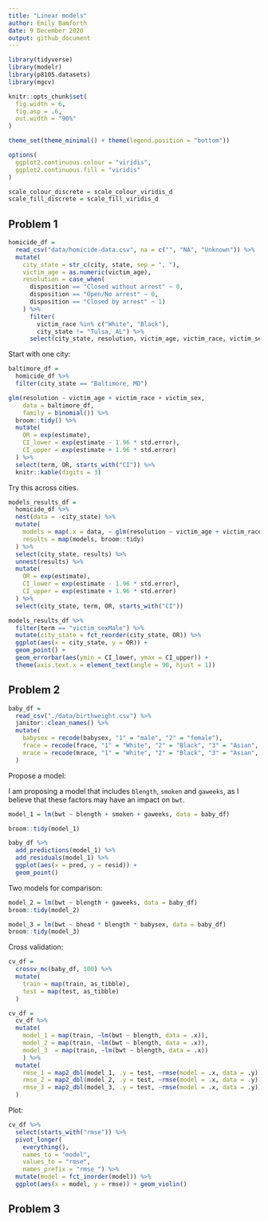 ```yaml
---
title: "Linear models"
author: Emily Bamforth
date: 9 December 2020
output: github_document
---
```


```r
library(tidyverse)
library(modelr)
library(p8105.datasets)
library(mgcv)

knitr::opts_chunk$set(
  fig.width = 6,
  fig.asp = .6,
  out.width = "90%"
)

theme_set(theme_minimal() + theme(legend.position = "bottom"))

options(
  ggplot2.continuous.colour = "viridis",
  ggplot2.continuous.fill = "viridis"
)

scale_colour_discrete = scale_colour_viridis_d
scale_fill_discrete = scale_fill_viridis_d
```

## Problem 1

```r
homicide_df =
  read_csv("data/homicide-data.csv", na = c("", "NA", "Unknown")) %>% 
  mutate(
    city_state = str_c(city, state, sep = ", "),
    victim_age = as.numeric(victim_age),
    resolution = case_when(
      disposition == "Closed without arrest" ~ 0,
      disposition == "Open/No arrest" ~ 0,
      disposition == "Closed by arrest" ~ 1)
    ) %>% 
      filter(
        victim_race %in% c("White", "Black"),
        city_state != "Tulsa, AL") %>% 
      select(city_state, resolution, victim_age, victim_race, victim_sex)
```

Start with one city:

```r
baltimore_df =
  homicide_df %>% 
  filter(city_state == "Baltimore, MD")

glm(resolution ~ victim_age + victim_race + victim_sex,
    data = baltimore_df,
    family = binomial()) %>% 
  broom::tidy() %>%
  mutate(
    OR = exp(estimate),
    CI_lower = exp(estimate - 1.96 * std.error),
    CI_upper = exp(estimate + 1.96 * std.error)
  ) %>% 
  select(term, OR, starts_with("CI")) %>% 
  knitr::kable(digits = 3)
```

Try this across cities.

```r
models_results_df =
  homicide_df %>% 
  nest(data = -city_state) %>% 
  mutate(
    models = map(.x = data, ~ glm(resolution ~ victim_age + victim_race + victim_sex, data = .x, family = binomial())),
    results = map(models, broom::tidy)
  ) %>% 
  select(city_state, results) %>% 
  unnest(results) %>% 
  mutate(
    OR = exp(estimate),
    CI_lower = exp(estimate - 1.96 * std.error),
    CI_upper = exp(estimate + 1.96 * std.error)
  ) %>% 
  select(city_state, term, OR, starts_with("CI"))
```

```r
models_results_df %>% 
  filter(term == "victim_sexMale") %>% 
  mutate(city_state = fct_reorder(city_state, OR)) %>% 
  ggplot(aes(x = city_state, y = OR)) +
  geom_point() +
  geom_errorbar(aes(ymin = CI_lower, ymax = CI_upper)) +
  theme(axis.text.x = element_text(angle = 90, hjust = 1))
```

## Problem 2

```r
baby_df =
  read_csv("./data/birthweight.csv") %>% 
  janitor::clean_names() %>% 
  mutate(
    babysex = recode(babysex, "1" = "male", "2" = "female"),
    frace = recode(frace, "1" = "White", "2" = "Black", "3" = "Asian", "4" = "Puerto Rican", "8" = "Other", "9" = "Unknown"),
    mrace = recode(mrace, "1" = "White", "2" = "Black", "3" = "Asian", "4" = "Puerto Rican", "8" = "Other")
  )
```

Propose a model:

I am proposing a model that includes `blength`, `smoken` and `gaweeks`, as I believe that these factors may have an impact on `bwt`. 

```r
model_1 = lm(bwt ~ blength + smoken + gaweeks, data = baby_df)

broom::tidy(model_1)

baby_df %>% 
  add_predictions(model_1) %>% 
  add_residuals(model_1) %>% 
  ggplot(aes(x = pred, y = resid)) +
  geom_point()
```

Two models for comparison:
 
```r
model_2 = lm(bwt ~ blength + gaweeks, data = baby_df)
broom::tidy(model_2)

model_3 = lm(bwt ~ bhead * blength * babysex, data = baby_df)
broom::tidy(model_3)
```

Cross validation:

```r
cv_df =
  crossv_mc(baby_df, 100) %>% 
  mutate(
    train = map(train, as_tibble),
    test = map(test, as_tibble)
  )

cv_df = 
  cv_df %>% 
  mutate(
    model_1 = map(train, ~lm(bwt ~ blength, data = .x)),
    model_2 = map(train, ~lm(bwt ~ blength, data = .x)),
    model_3  = map(train, ~lm(bwt ~ blength, data = .x))
    ) %>% 
  mutate(
    rmse_1 = map2_dbl(model_1, .y = test, ~rmse(model = .x, data = .y)),
    rmse_2 = map2_dbl(model_2, .y = test, ~rmse(model = .x, data = .y)),
    rmse_3 = map2_dbl(model_3, .y = test, ~rmse(model = .x, data = .y))
  )
```

Plot:

```r
cv_df %>% 
  select(starts_with("rmse")) %>% 
  pivot_longer(
    everything(),
    names_to = "model", 
    values_to = "rmse",
    names_prefix = "rmse_") %>% 
  mutate(model = fct_inorder(model)) %>% 
  ggplot(aes(x = model, y = rmse)) + geom_violin()
```

## Problem 3
